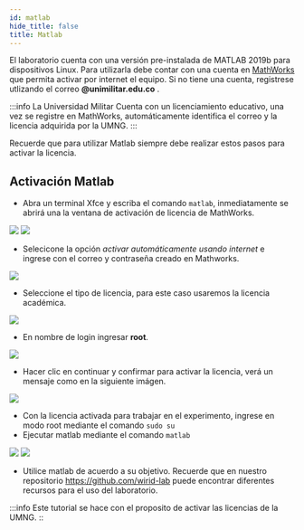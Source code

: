 ```yaml
---
id: matlab
hide_title: false
title: Matlab
---
```


El laboratorio cuenta con una versión pre-instalada de MATLAB 2019b para dispositivos Linux. Para utilizarla debe contar con una cuenta en [MathWorks](https://mathworks.com/) que permita activar por internet el equipo.
Si no tiene una cuenta, registrese utlizando el correo **@unimilitar.edu.co** .

:::info
La Universidad Militar Cuenta con un licenciamiento educativo, una vez se registre en MathWorks, automáticamente identifica el correo y la licencia adquirida por la UMNG.
:::


Recuerde que para utilizar Matlab siempre debe realizar estos pasos para activar la licencia.


## Activación Matlab

- Abra un terminal Xfce  y escriba el comando ```matlab```, inmediatamente se abrirá una la ventana de activación de licencia de MathWorks.

![](./img/matlab/matlab-1.png)
![](./img/matlab/matlab-2.png)

- Selecicone la opción *activar automáticamente usando internet* e ingrese con el correo y contraseña creado en Mathworks.

![](./img/matlab/matlab-3.png)

- Seleccione el tipo de licencia, para este caso usaremos la licencia académica.

![](./img/matlab/matlab-4.png)


- En nombre de login ingresar **root**.

![](./img/matlab/matlab-5.png)

- Hacer clic en continuar y confirmar para activar la licencia, verá un mensaje como en la siguiente imágen.

![](./img/matlab/matlab-7.png)

- Con la licencia activada para trabajar en el experimento, ingrese en modo root mediante el comando ```sudo su```
- Ejecutar matlab mediante el comando ```matlab```

![](./img/matlab/matlab-8.png)
![](./img/matlab/matlab-9.png)


- Utilice matlab de acuerdo a su objetivo.  Recuerde que en nuestro repositorio https://github.com/wirid-lab puede encontrar diferentes recursos para el uso del laboratorio.

:::info
Este tutorial se hace con el proposito de activar las licencias de la UMNG.
::